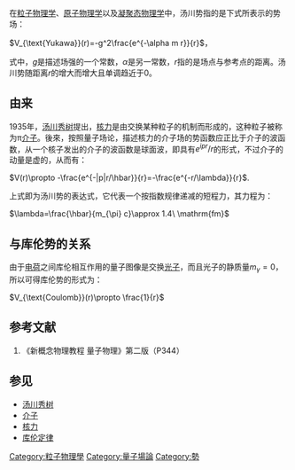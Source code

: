 {{Multiple issues|
{{No footnotes|time=2021-09-27T06:40:05+00:00}}
{{Onesource|time=2021-09-27T06:40:05+00:00}}
}}
在[[粒子物理学|粒子物理学]]、[[原子物理学|原子物理学]]以及[[凝聚态物理学|凝聚态物理学]]中，汤川势指的是下式所表示的势场：

<math>V_{\text{Yukawa}}(r)=-g^2\frac{e^{-\alpha m r}}{r}</math>，

式中，<math>g</math>是描述场强的一个常数，<math>\alpha</math>是另一常数，<math>r</math>指的是场点与参考点的距离。汤川势随距离<math>r</math>的增大而增大且单调趋近于0。

==由来==

1935年，[[汤川秀树|汤川秀树]]提出，[[核力|核力]]是由交换某种粒子的机制而形成的，这种粒子被称为π[[介子|介子]]。後來，按照量子场论，描述核力的介子场的势函数应正比于介子的波函数，从一个核子发出的介子的波函数是球面波，即具有<math>e^{ipr}/r</math>的形式，不过介子的动量是虚的，从而有：

<math>V(r)\propto -\frac{e^{-|p|r/\hbar}}{r}=-\frac{e^{-r/\lambda}}{r}</math>.

上式即为汤川势的表达式，它代表一个按指数规律递减的短程力，其力程为：

<math>\lambda=\frac{\hbar}{m_{\pi} c}\approx 1.4\ \mathrm{fm}</math>

==与库伦势的关系==

由于[[电荷|电荷]]之间库伦相互作用的量子图像是交换[[光子|光子]]，而且光子的静质量<math>m_\gamma=0</math>，所以可得库伦势的形式为：

<math>V_{\text{Coulomb}}(r)\propto \frac{1}{r}</math>

==参考文献==

#《新概念物理教程 量子物理》第二版（P344）

==参见==
*[[汤川秀树|汤川秀树]]
*[[介子|介子]]
*[[核力|核力]]
*[[库伦定律|库伦定律]]

[[Category:粒子物理學|Category:粒子物理學]]
[[Category:量子場論|Category:量子場論]]
[[Category:勢|Category:勢]]
{{physics-stub}}